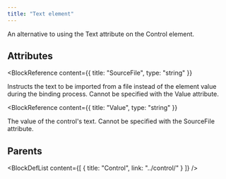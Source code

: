 ```yaml
---
title: "Text element"
---
```



An alternative to using the Text attribute on the Control element.


## Attributes

<BlockWrapper>

  <BlockReference
    content={{
      title: "SourceFile",
      type: "string"
    }}
  >
  Instructs the text to be imported from a file instead of the element value during the binding process.
   Cannot be specified with the Value attribute.
  </BlockReference>

  <BlockReference
    content={{
      title: "Value",
      type: "string"
    }}
  >
  The value of the control's text. Cannot be specified with the SourceFile attribute.
  </BlockReference>

</BlockWrapper>


## Parents

<BlockDefList content={[
    {
      title: "Control",
      link: "../control/"
    }
  ]}
/>